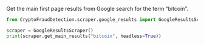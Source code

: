 Get the main first page results from Google search for the term "bitcoin".
```python
from CryptoFraudDetection.scraper.google_results import GoogleResultsScraper

scraper = GoogleResultsScraper()
print(scraper.get_main_results("bitcoin", headless=True))
```